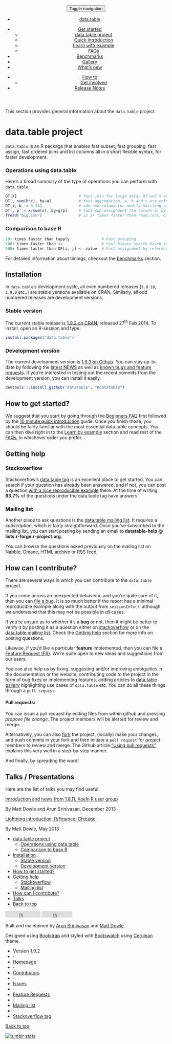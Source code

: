 <!-- DEFAULT HEADER- DO NOT TOUCH-->
<!-- <html lang="en"> -->
<!-- <head>
<meta charset="utf-8">
<meta http-equiv="X-UA-Compatible" content="IE=edge">
<meta name="viewport" content="width=device-width, initial-scale=1">
<meta name="description" content="data.table, an R package for faster subset, grouping, assign, ordered joins and list columns in short and flexible syntax, for faster development.">
<meta name="keywords" content="R, data.table, dplyr, benchmark, big-data">
<meta name="author" content="Matt Dowle, Arun Srinivasan, other authors and contributors">
<title>data.table &middot; Grammar</title>
<link href="../css/bootstrap.css" rel="stylesheet" media="screen">
<link href="../css/solarized_light.css" rel="stylesheet" media="screen">
</head> -->
<!-- <body> -->
<!-- Master nav - DO NOT TOUCH-->
<header>
<div class="navbar-default">
<button class="navbar-toggle" type="button" data-toggle="collapse" data-target="#navbar-main">
<span class="sr-only">Toggle navigation</span>
<span class="icon-bar"></span>
<span class="icon-bar"></span>
<span class="icon-bar"></span>
</button>
<nav class="collapse navbar-collapse bs-navbar-collapse" role="navigation">
<ul class="nav navbar-nav">
<li><a href="../../"><span class="glyphicon glyphicon-home"></span> data.table</a>
</li>
</ul>
<ul class="nav navbar-nav navbar-left">
<li class="dropdown">
<a class="dropdown-toggle" data-toggle="dropdown" href="#" id="docs"><span class="glyphicon glyphicon-pencil"></span> Get started <span class="caret"></span></a>
<ul class="dropdown-menu" aria-labelledby="docs">
<li><a href="./">data.table project</a></li>
<li><a href="../intro/">Quick Introduction</a></li>
<li><a href="../learn-by-example/">Learn with example</a></li>
<li><a href="../faq/">FAQs</a></li>
</ul>
</li>
<li><a href="../benchmarks/"><span class="glyphicon glyphicon-wrench"></span> Benchmarks</a></li>
<li><a href="../gallery/"><span class="glyphicon glyphicon-book"></span> Gallery</a></li>
<li><a href="../new/"><span class="glyphicon glyphicon-cog"></span> What's new</a></li>
</ul>
<ul class="nav navbar-nav navbar-right">
<li class="dropdown">
<a class="dropdown-toggle" data-toggle="dropdown" href="#" id="docs"><span class="glyphicon glyphicon-question-sign"></span> How to<span class="caret"></span></a>
<ul class="dropdown-menu" aria-labelledby="docs">
<li><a href="../get-involved/">Get involved</a></li>
</ul>
</li>
<li><a href="../notes/">Release Notes</a></li>
</ul>
</nav>
</div>
</header>
<!-- About/index.html -->
<!-- ACTUAL CONTENT STARTS HERE -->
<div class='container bs-docs-container'>
<div class='row'>
<div class='col-md-9'>
<p class='lead'> This section provides general information about the `data.table` project. </p>
# data.table project{.page-header #welcome}

<p class='lead'> `data.table` is an R package that enables fast<span class='text-success'> subset</span>, fast<span class='text-success'> grouping</span>, fast<span class='text-success'> assign</span>, fast<span class='text-success'> ordered joins</span> and<span class='text-success'> list columns</span> all in a short flexible syntax, for faster development. </p>
<!-- Operations using data.table -->
<div class='bs-docs-section'>
### Operations using data.table {#dt-operations}

<p > Here's a broad summary of the type of operations you can perform with `data.table`. </p>
```.r
DT[X]                           # fast join for large data, DT and X are data.tables
DT[, sum(b*c), by=a]            # fast aggregation, a, b and c are column names.
DT[i, b := 3.14]                # add new column (or modify existing column) by reference
DT[, p := x/sum(x), by=grp]     # fast sub-assignment (to column b) by reference.
fread("big.csv")                # is 3+ times faster than read.csv(, colClasses, nrow, etc).
```
### Comparison to base R {#vs-base}

```.r
10+ times faster than tapply              # Fast grouping
100+ times faster than ==                 # Fast binary search based subset
500+ times faster than DF[i, j] <- value  # Fast assignment by reference using := or set
```
<p > For detailed information about timings, checkout the [benchmarks]() section. </p>
</div>
<!-- Installation -->
<div class='bs-docs-section'>
# Installation {#install .page-header}

<p class='lead'> In `data.table`'s development cycle, all even numbered releases (`1.8.10`, `1.9.0` etc..) are stable versions available on CRAN. Similarly, all odd numbered releases are development versions. </p>
### Stable version {#stable}

<p > The current stable release is [1.9.2 on CRAN](http://cran.r-project.org/web/packages/data.table/index.html), released 27<sup>th</sup> Feb 2014. To install, open an R-session and type: </p>
```.r
install.packages("data.table")
```
### Development version {#devel}

<p > The current development version is [1.9.3 on Github](https://github.com/Rdatatable/data.table). You can stay up-to-date by following the [latest NEWS](https://github.com/Rdatatable/data.table/blob/master/NEWS) as well as [known bugs and feature requests](https://github.com/Rdatatable/data.table/issues?direction=desc&sort=updated&state=open). If you're interested in testing out the recent commits from the development version, you can install it easily. </p>
```.r
devtools:::install_github("datatable", "Rdatatable")
```
</div>
<!-- How to get started? -->
<div class='bs-docs-section'>
# How to get started? {.page-header #get-started}

<p > We suggest that you start by going through the [Beginners FAQ]() first followed by the [10 minute quick introduction]() guide. Once you finish those, you should be fairly familiar with the most essential<span class='text-info'> data.table</span> concepts. You can then dive right in to the [Learn by example]() section and read rest of the [FAQs](), in whichever order you prefer. </p>
</div>
<!-- Getting help -->
<div class='bs-docs-section'>
# Getting help {.page-header}

### Stackoverflow {#stackoverflow}

<p > Stackoverflow's [data.table tag](http://stackoverflow.com/questions/tagged/r+data.table) is an excellent place to get started. You can search if your question has already been answered, and if not, you can post a question [with a nice reproducible example](http://stackoverflow.com/questions/5963269/how-to-make-a-great-r-reproducible-example) there. At the time of writing, **93.7%** of the questions under the<span class='text-info'> data.table</span> tag have answers. </p>
### Mailing list {#mailing-list}

<p > Another place to ask questions is the [data.table mailing list](https://r-forge.r-project.org/mail/?group_id=240). It requires a *subscription*, which is fairly straightforward. Once you've subscribed to the mailing list, you can start posting by sending an email to **datatable-help @ lists.r-forge.r-project.org**. </p>
<p > You can browse the questions asked previously on the mailing list on [Nabble](http://r.789695.n4.nabble.com/datatable-help-f2315188.html), [Gmane](http://dir.gmane.org/gmane.comp.lang.r.datatable), [HTML archive](http://lists.r-forge.r-project.org/pipermail/datatable-help) or [RSS feed](http://rss.gmane.org/gmane.comp.lang.r.datatable). </p>
</div>
<!-- contribute -->
<div class='bs-docs-section'>
# How can I contribute? {.page-header #contribute}

<p class='lead'> There are several ways in which you can contribute to the `data.table` project. </p>
<p > If you come across an unexpected behaviour, and you're quite sure of it, then you can <a href="https://github.com/Rdatatable/data.table/issues?direction=desc&sort=updated&state=open">file a bug</a>. It is so much better if the report has a minimal reproducible example along with the output from `sessionInfo()`, although we understand that this may not be possible in *all* cases. </p>
<p > If you're unsure as to whether it's a<span class='text-danger'> **bug**</span> or not, then it might be better to verify it by posting it as a question either on [stackoverflow](http://stackoverflow.com/questions/tagged/r+data.table) or on the [data.table mailing list](https://r-forge.r-project.org/mail/?group_id=240). Check the <a href="#get-help">Getting help</a> section for more info on posting questions. </p>
<p > Likewise, if you'd like a particular<span class='text-danger'> **feature**</span> implemented, then you can file a <a href="https://r-forge.r-project.org/tracker/?atid=978&group_id=240&func=browse">Feature Request (FR)</a>. We're quite open to new ideas and suggestions from our users. </p>
<p > You can also help us by fixing, suggesting and/or improving ambiguities in the documentation or the website, contributing code to the project in the form of bug fixes or implementing features, adding articles to [data.table gallery]() highlighting use cases of `data.table` etc. You can do all these things through a `pull request`. </p>
<div id='pull-request' class='bs-callout bs-callout-info'>
#### Pull requests: {#pull-request-box}

<p > You can issue a pull request by editing files from within github and pressing *propose file change*. The project members will be alerted for review and merge. </p>
<p > Alternatively, you can also [fork](https://github.com/Rdatatable/data.table) the project, (locally) make your changes, and push commits in your fork and then initiate a `pull request` for project members to review and merge. The Github article ["Using pull requests"](https://help.github.com/articles/using-pull-requests) explains this very well in a step-by-step manner. </p>
</div>
<p class='lead'> And finally, by spreading the word! </p>
</div>
<!-- Talks/presentations -->
<div class='bs-docs-section'>
# Talks / Presentations {.page-header #talks}

<p class='lead'> Here are the list of talks you may find useful. </p>
<div class='bs-example'>
<div class='list-group'>
<span class='list-group-item'>
[Introduction and news from 1.8.11, Koeln R user group<span class='lead list-group'></span>](http://datatable.r-forge.r-project.org/CologneR_2013.pdf) 
<p list-group-item-text> By<span class='text-muted'> Matt Dowle</span> and<span class='text-muted'> Arun Srinivasan</span>,<span class='text-success'> December 2013</span> </p>
</span>
<span class='list-group-item'>
[Lightning introduction, R/Finance, Chicago<span class='lead list-group'></span>](http://datatable.r-forge.r-project.org/RFinance2013_Lightning.pdf) 
<p list-group-item-text> By<span class='text-muted'> Matt Dowle</span>,<span class='text-success'> May 2013</span> </p>
</span>
<!-- <span class="list-group-item">
    <a href="http://datatable.r-forge.r-project.org/RFinance2013_Tutorial.pdf"><span class="lead list-group-item-heading">One hour advanced tutorial, R/Finance, Chicago</span></a>
    <p class="list-group-item-text">By <span class="text-muted">Matt Dowle</span>, <span class="text-success">May 2013</span></p>
</span>
<span class="list-group-item">
    <a href="http://datatable.r-forge.r-project.org/GeneLeynes.pdf"><span class="lead list-group-item-heading">Data Tables: An introduction (and pitch), ChicagoR</span></a> <span class="lead list-group-item-heading">along with</span> <a href="http://chicagodatascience.com/public/Example_2_-_26th_and_Calif.html"><span class="lead list-group-item-heading">online examples</span></a>
    <p class="list-group-item-text">By <span class="text-muted">Gene Leynes, <span class="text-success">February 2013</span></p>
</span>
<span class="list-group-item">
    <a href="http://datatable.r-forge.r-project.org/LondonR_2012.pdf"><span class="lead list-group-item-heading">News from data.table 1.6, 1.7 and 1.8, LondonR</span></a>
    <p class="list-group-item-text">By <span class="text-muted">Matt Dowle</span>, <span class="text-success">June 2012</span></p>
</span>
<span class="list-group-item">
    <a href="http://datatable.r-forge.r-project.org/randsaphana-dkom.pdf"><span class="lead list-group-item-heading">Advanced analysis with R and SAP HANA</span></a> <span class="lead list-group-item-heading">(slides 22-24). Code snippets on </span><a href="http://allthingsbusinessanalytics.blogspot.com/"><span class="lead list-group-item-heading">their blog</span></a>
    <p class="list-group-item-text">By <span class="text-muted">Jitender Aswani</span> and <span class="text-muted">Jens Doerpmund</span>, <span class="text-success">March 2012</span></p>
</span>
<span class="list-group-item">
    <a href="http://datatable.r-forge.r-project.org/JimHoltman.pdf"><span class="lead list-group-item-heading">Data munging with R, CinDayR</span></a>
    <p class="list-group-item-text">By <span class="text-muted">Jim Holtman</span>, <span class="text-success">June 2011</span></p>
</span>
<span class="list-group-item">
    <a href="http://files.meetup.com/1677477/R_Group_June_2011.pdf"><span class="lead list-group-item-heading">The data.table package</span></a>
    <p class="list-group-item-text">By <span class="text-muted">Fernando Figueiredo</span>, <span class="text-success">June 2011</span></p>
</span>
<span class="list-group-item">
    <a href="http://www.londonr.org/LondonR%20201007.pdf"><span class="lead list-group-item-heading">News from data.table 1.4 and 1.5, LondonR</span></a>
    <p class="list-group-item-text">By <span class="text-muted">Matt Dowle</span>, <span class="text-success">July 2010</span></p>
</span>
<span class="list-group-item">
    <a href="http://files.meetup.com/1406240/Data%20munging%20with%20SQL%20and%20R.pdf"><span class="lead list-group-item-heading">Data munging with SQL and R</span></a>
    <p class="list-group-item-text">By <span class="text-muted">Joshua Reich</span>, <span class="text-success">January 2010</span></p>
</span>
<span class="list-group-item">
    <a href="http://www.londonr.org/LondonR-20090331/data.table.LondonR.pdf"><span class="lead list-group-item-heading">Higher speed time series queries, LondonR</span></a>
    <p class="list-group-item-text">By <span class="text-muted">Matt Dowle</span>, <span class="text-success">July 2009</span></p>
</span> -->
</div>
</div>
</div>
</div>
<!-- Right hand side -->
<div class='col-md-3'>
<div class='bs-sidebar hidden-print' role='complementary'>
<ul class='nav bs-sidenav'>
<li> [data.table project](#welcome)
<ul class='nav'>
<li> [Operations using data.table](#dt-operations)</li>
<li> [Comparison to base R](#vs-base)</li>
</ul>
</li>
<li>
[Installation](#install)
<ul class='nav'>
<li> [Stable version](#stable)</li>
<li> [Development version](#devel)</li>
</ul>
</li>
<li> [How to get started?](#get-started)</li>
<li> [Getting help](#get-help)
<ul class='nav'>
<li> [Stackoverflow](#stackoverflow)</li>
<li> [Mailing list](#mailing-list)</li>
</ul>
</li>
<li> [How can I contribute?](#contribute)</li>
<li> [Talks](#talks)</li>
<li> [Back to top](#top)</li>
</ul>
</div>
</div>
</div>
</div>
<!-- FOOTER - YOU WOULDNT HAVE TO MODIFY THIS PART -->
<footer class="bs-footer" role="contentinfo">
<div class="container">
<iframe src="http://ghbtns.com/github-btn.html?user=Rdatatable&repo=datatable&type=watch&count=true"
allowtransparency="true" frameborder="0" scrolling="0" width="110" height="20"></iframe>
<iframe src="http://ghbtns.com/github-btn.html?user=Rdatatable&repo=datatable&type=fork&count=true"
allowtransparency="true" frameborder="0" scrolling="0" width="95" height="20"></iframe>
<div class="footer-links">
<p>Built and maintained by <a href="https://twitter.com/arun_sriniv">Arun Srinivasan</a>  and <a href="https://twitter.com/MattDowle">Matt Dowle</a>.</p>
<p>Designed using <a href="http://getbootstrap.com">Bootstrap</a> and styled with <a href="http://bootswatch.com/">Bootswatch</a> using <a href="http://bootswatch.com/cerulean">Cerulean</a> theme.</p>
</div>
<ul class="footer-links muted">
<li>Version 1.9.2</li>
<li>&middot;</li>
<li><a href="https://github.com/Rdatatable/data.table">Homepage</a></li>
<li>&middot;</li>
<li><a href="https://github.com/Rdatatable/data.table/graphs/contributors">Contributors</a></li>
<li>&middot;</li>
<li><a href="https://github.com/Rdatatable/data.table/issues?direction=desc&labels=bug&sort=updated&state=open">Issues</a></li>
<li>&middot;</li>
<li><a href="https://github.com/Rdatatable/data.table/issues?direction=desc&labels=feature+request&page=1&sort=updated&state=open">Feature Requests</a></li>
<li>&middot;</li>
<li><a href="https://r-forge.r-project.org/mail/?group_id=240">Mailing list</a></li>
<li>&middot;</li>
<li><a href="http://stackoverflow.com/questions/tagged/r+data.table">Stackoverflow tag</a></li>
</ul>
<span class="pull-right"><a href="#top">Back to top</a></span>
</div>
</footer>
<script src="https://code.jquery.com/jquery.js"></script>
<script src="../js/waypoints.js"></script>
<script src="../js/bootstrap.min.js"></script>
<script src="../js/docs.min.js"></script>
<!-- Start of StatCounter Code -->
<script type="text/javascript">
var sc_project=6237851;
var sc_invisible=1;
var sc_security="518c93ca";
</script>
<script type="text/javascript" src="http://www.statcounter.com/counter/counter.js"></script>
<noscript>
<div class="statcounter">
<a title="tumblr stats" href="http://statcounter.com/tumblr/" >
<img class="statcounter" src="http://c.statcounter.com/6237851/0/518c93ca/1/" alt="tumblr stats" ></a>
</div>
</noscript>
<!-- End of StatCounter Code -->
</body>
</html>
